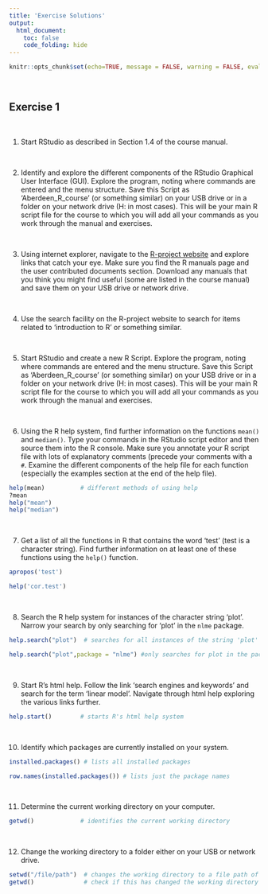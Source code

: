 ```yaml
---
title: 'Exercise Solutions'
output: 
  html_document:
    toc: false
    code_folding: hide
---
```



```r
knitr::opts_chunk$set(echo=TRUE, message = FALSE, warning = FALSE, eval = FALSE, cache=TRUE)
```

<br>

## Exercise 1

<br>

1.	Start RStudio as described in Section 1.4 of the course manual.

<br>

2.	Identify and explore the different components of the RStudio Graphical User Interface (GUI). Explore the program, noting where commands are entered and the menu structure. Save this Script as ‘Aberdeen_R_course’ (or something similar) on your USB drive or in a folder on your network drive (H:\ in most cases). This will be your main R script file for the course to which you will add all your commands as you work through the manual and exercises. 

<br>

3.	Using internet explorer, navigate to the [R-project website](http://www.r-project.org) and explore links that catch your eye. Make sure you find the R manuals page and the user contributed documents section. Download any manuals that you think you might find useful (some are listed in the course manual) and save them on your USB drive or network drive.

<br>

4.	Use the search facility on the R-project website to search for items related to ‘introduction to R’ or something similar. 

<br>

5.	Start RStudio and create a new R Script. Explore the program, noting where commands are entered and the menu structure. Save this Script as ‘Aberdeen_R_course’ (or something similar) on your USB drive or in a folder on your network drive (H:\ in most cases). This will be your main R script file for the course to which you will add all your commands as you work through the manual and exercises.

<br>

6.	Using the R help system, find further information on the functions ```mean()``` and ```median()```. Type your commands in the RStudio script editor and then source them into the R console. Make sure you annotate your R script file with lots of explanatory comments (precede your comments with a ```#```. Examine the different components of the help file for each function (especially the examples section at the end of the help file).

```r
help(mean)          # different methods of using help
?mean
help("mean")
help("median")
```
<br>

7.	Get a list of all the functions in R that contains the word ‘test’ (test is a character string). Find further information on at least one of these functions using the ```help()``` function.

```r
apropos('test')

help('cor.test')
```
<br>

8.	Search the R help system for instances of the character string ‘plot’. Narrow your search by only searching for ‘plot’ in the ```nlme``` package.

```r
help.search("plot")  # searches for all instances of the string 'plot'

help.search("plot",package = "nlme") #only searches for plot in the package 'nlme'
```
<br>

9.	Start R’s html help. Follow the link ‘search engines and keywords’ and search for the term ‘linear model’. Navigate through html help exploring the various links further.

```r
help.start()        # starts R's html help system
```
<br>

10.	Identify which packages are currently installed on your system.

```r
installed.packages() # lists all installed packages

row.names(installed.packages())	# lists just the package names
```
<br>

11.	Determine the current working directory on your computer.

```r
getwd()             # identifies the current working directory
```
<br>

12.	Change the working directory to a folder either on your USB or network drive. 

```r
setwd("/file/path")  # changes the working directory to a file path of your choice
getwd()              # check if this has changed the working directory
```

